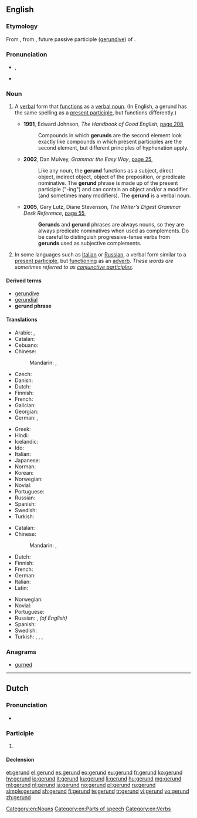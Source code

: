 ==English==
{{wikipedia}}

===Etymology===
From {{etyl|la|en}} {{term|gerundium|lang=la}}, from {{term|gerundus||which is to be carried out|lang=la}}, future passive participle ([[gerundive]]) of {{term|gerō||carry, bear|lang=la}}.

===Pronunciation===
* {{enPR|jěr'-ənd}}, {{IPA|/ˈdʒɛrənd/|/-ʌnd/|lang=en}}
* {{rhymes|ɛrənd|ɛrʌnd|lang=en}}

===Noun===
{{en-noun}}
{{examples-right|sense=verb form that functions as a noun|examples='''''Walking''' is good exercise.''<br>''The baby's '''crying''' was a constant annoyance.''<br>''He most enjoyed the '''singing'''.''}}
{{examples-right|sense=verb form that functions as an adverb|examples=Russian: ''Нельзя переходить улицу, '''читая''' газету.''<br>—''One shouldn’t cross a street '''while reading''' a newspaper.''}}

# {{context|grammar|lang=en}} A [[verbal]] form that [[function]]s as a [[verbal noun]]. (In English, a gerund has the same spelling as a [[present participle]], but functions differently.)
#* '''1991''', Edward Johnson, ''The Handbook of Good English'', [http://books.google.com.au/books?id=n0IJ8GcdJ6IC&pg=PA208&dq=%22gerund%22%7C%22gerunds%22&hl=en&sa=X&ei=nQwEVMTaM4Lg8AWPloCADA&redir_esc=y#v=onepage&q=%22gerund%22%7C%22gerunds%22&f=false page 208],
#*: Compounds in which '''gerunds''' are the second element look exactly like compounds in which present participles are the second element, but different principles of hyphenation apply.
#* '''2002''', Dan Mulvey, ''Grammar the Easy Way'', [http://books.google.com.au/books?id=L9ni2hGHlMEC&pg=PA25&dq=%22gerund%22%7C%22gerunds%22&hl=en&sa=X&ei=nQwEVMTaM4Lg8AWPloCADA&redir_esc=y#v=onepage&q=%22gerund%22%7C%22gerunds%22&f=false page 25],
#*: Like any noun, the '''gerund''' functions as a subject, direct object, indirect object, object of the preposition, or predicate nominative. The '''gerund''' phrase is made up of the present participle ("-ing") and can contain an object and/or a modifier (and sometimes many modifiers). The '''gerund''' is a verbal noun.
#* '''2005''', Gary Lutz, Diane Stevenson, ''The Writer's Digest Grammar Desk Reference'', [http://books.google.com.au/books?id=SsQ9ugnMcpUC&pg=PA55&dq=%22gerund%22%7C%22gerunds%22&hl=en&sa=X&ei=nQwEVMTaM4Lg8AWPloCADA&redir_esc=y#v=onepage&q=%22gerund%22%7C%22gerunds%22&f=false page 55],
#*: '''Gerunds''' and '''gerund''' phrases are always nouns, so they are always predicate nominatives when used as complements. Do be careful to distinguish progressive-tense verbs from '''gerunds''' used as subjective complements.
# {{context|grammar|lang=en}} In some languages such as [[Italian]] or [[Russian]], a verbal form similar to a [[present participle]], but [[function]]ing as an [[adverb]]. ''These words are sometimes referred to as [[conjunctive participle]]s.''

====Derived terms====
* [[gerundive]]
* [[gerundial]]
* '''gerund phrase'''

====Translations====
{{trans-top|verb form functioning as a verbal noun}}
* Arabic: {{t|ar|صِيغَة فِعْل|m|tr=ṣīḡat fiʿl}}, {{t+|ar|مَصْدَر|m}}
* Catalan: {{t|ca|gerundi|m}}
* Cebuano: {{t|ceb|punglihongan}}
* Chinese:
*: Mandarin: {{t|cmn|動名詞|sc=Hani}}, {{t+|cmn|动名词|tr=dòng-míngcí|sc=Hani}}
* Czech: {{t|cs|gerundium|n}}
* Danish: {{t|da|gerundium|n}}
* Dutch: {{t+|nl|gerundium|n}}
* Finnish: {{t+|fi|gerundi}}
* French: {{t+|fr|gérondif|m}}
* Galician: {{t+|gl|xerundio|m}}
* Georgian: {{t-needed|ka}}
* German: {{t+|de|Gerundium|n}}, {{t+|de|Vertretungswort}}
{{trans-mid}}
* Greek: {{t+|el|γερούνδιο|n}}
* Hindi: {{t|hi|क्रियावाचक संज्ञा|tr=kriyavachak sangya|sc=Deva}}
* Icelandic: {{t-needed|is}}
* Ido: {{t+|io|gerundio}}
* Italian: {{t+|it|gerundio|m}}
* Japanese: {{t+|ja|動名詞|tr=どうめいし, dōmeishi}}
* Norman: {{t|nrf|nom vèrbal|m}}
* Korean: {{t+|ko|동명사|sc=Kore}}
* Norwegian: {{t|no|gerundium|n}}
* Novial: {{t|nov|gerunde}}
* Portuguese: {{t+|pt|gerúndio|m}}
* Russian: {{t+|ru|геру́ндий|m}}
* Spanish: {{t+|es|gerundio|m}}
* Swedish: {{t|sv|gerundium|n}}
* Turkish: {{t+|tr|ulaç}}
{{trans-bottom}}

{{trans-top|verb form functioning as an adverb}}
* Catalan: {{t|ca|gerundi|m}}
* Chinese:
*: Mandarin: {{t|cmn|動名詞|sc=Hani}}, {{t+|cmn|动名词|tr=dòng-míngcí|sc=Hani}}
* Dutch: {{t+|nl|gerundium|n}}
* Finnish: {{t+|fi|gerundi}}
* French: {{t+|fr|gérondif|m}}
* German: {{t+|de|Gerundium|n}}
* Italian: {{t+|it|gerundio|m}}
* Latin: {{t|la|gerundium|n}}
{{trans-mid}}
* Norwegian: {{t|no|gerundium|n}}
* Novial: {{t|nov|gerunde}}
* Portuguese: {{t+|pt|gerúndio|m}}
* Russian: {{t+|ru|дееприча́стие|n}}, {{t+|ru|геру́ндий|m}}'' (of English)''
* Spanish: {{t+|es|gerundio|m}}
* Swedish: {{t|sv|gerundium|n}}
* Turkish: {{t+|tr|zarf-fiil}}, {{t+|tr|ulaç}}, {{t+|tr|durum ulacı}}, {{t+|tr|sıla sıygası}}
{{trans-bottom}}

===Anagrams===
* [[gurned#English|gurned]]

[[Category:en:Nouns]]
[[Category:en:Parts of speech]]
[[Category:en:Verbs]]

----

==Dutch==

===Pronunciation===
* {{audio|Nl-gerund.ogg|Audio|lang=nl}}

===Participle===
{{nl-past-ptc}}

# {{nl-verb form of|t=past|m=ptc|runnen}}

====Declension====
{{rfinfl|nl|participle}}

[[et:gerund]]
[[el:gerund]]
[[es:gerund]]
[[eo:gerund]]
[[eu:gerund]]
[[fr:gerund]]
[[ko:gerund]]
[[hy:gerund]]
[[io:gerund]]
[[it:gerund]]
[[ku:gerund]]
[[li:gerund]]
[[hu:gerund]]
[[mg:gerund]]
[[ml:gerund]]
[[nl:gerund]]
[[ja:gerund]]
[[no:gerund]]
[[pl:gerund]]
[[ru:gerund]]
[[simple:gerund]]
[[sh:gerund]]
[[fi:gerund]]
[[te:gerund]]
[[tr:gerund]]
[[vi:gerund]]
[[vo:gerund]]
[[zh:gerund]]